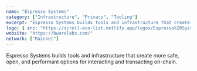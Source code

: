 ```yaml
---
name: "Espresso Systems"
category: ["Infrastructure", "Privacy", "Tooling"]
excerpt: "Espresso Systems builds tools and infrastructure that create more safe, open, and performant options for interacting and transacting on-chain."
logo: { src: "https://scroll-eco-list.netlify.app/logos/Espresso%20Systems.png", alt: "Chainlink Logo" }
website: "https://bwarelabs.com/"
network: ["Mainnet"]
---
```


Espresso Systems builds tools and infrastructure that create more safe, open, and performant options for interacting and transacting on-chain.
